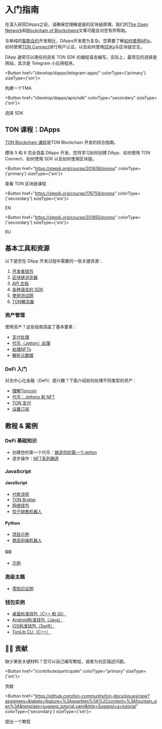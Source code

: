 
# 入门指南

在深入研究DApps之前，请确保您理解底层的区块链原理。我们的[The Open Network](/learn/introduction)和[Blockchain of Blockchains](/learn/overviews/ton-blockchain)文章可能会对您有所帮助。

与单纯的[智能合约](/develop/smart-contracts/)开发相比，DApps开发更为复杂。您需要了解[如何使用APIs](/develop/dapps/apis/)，如何使用[TON Connect](/develop/dapps/ton-connect/overview)进行用户认证，以及如何使用[SDKs](/develop/dapps/apis/sdk)与区块链交互。

DApp 通常可以用任何具有 TON SDK 的编程语言编写。实际上，最常见的选择是网站，其次是 Telegram 小应用程序。

<Button href="/develop/dapps/telegram-apps/" colorType={'primary'} sizeType={'sm'}>

构建一个TMA

</Button>

<Button href="/develop/dapps/apis/sdk" colorType="secondary" sizeType={'sm'}>

选择 SDK

</Button>

## TON 课程：DApps

[TON Blockchain 课程](https://stepik.org/course/201638/)是TON Blockchain 开发的综合指南。

模块 5 和 6 完全涵盖 DApps 开发。您将学习如何创建 DApp、如何使用 TON Connect、如何使用 SDK 以及如何使用区块链。


<Button href="https://stepik.org/course/201638/promo"
        colorType={'primary'} sizeType={'sm'}>

查看 TON 区块链课程

</Button>


<Button href="https://stepik.org/course/176754/promo"
        colorType={'secondary'} sizeType={'sm'}>

EN

</Button>


<Button href="https://stepik.org/course/201855/promo"
        colorType={'secondary'} sizeType={'sm'}>

RU

</Button>


## 基本工具和资源

以下是您在 DApp 开发过程中需要的一些关键资源：

1. [开发者钱包](/participate/wallets/apps)
2. [区块链浏览器](/participate/explorers)
3. [API 文档](/develop/dapps/apis/)
4. [各种语言的 SDK](/develop/dapps/apis/sdk)
5. [使用测试网](/develop/smart-contracts/environment/testnet)
6. [TON解冻器](https://unfreezer.ton.org/)

### 资产管理

使用资产？这些指南涵盖了基本要素：

- [支付处理](/develop/dapps/asset-processing/)
- [代币（Jetton）处理](/develop/dapps/asset-processing/jettons)
- [处理NFTs](/develop/dapps/asset-processing/nft)
- [解析元数据](/develop/dapps/asset-processing/metadata)

### DeFi 入门

对去中心化金融（DeFi）感兴趣？下面介绍如何处理不同类型的资产：

- [理解Toncoin](/develop/dapps/defi/coins)
- [代币：Jettons 和 NFT](/develop/dapps/defi/tokens)
- [TON 支付](/develop/dapps/defi/ton-payments)
- [设置订阅](/develop/dapps/defi/subscriptions)

## 教程 & 案例

### DeFi 基础知识

- 创建您的第一个代币：[铸造您的第一个Jetton](/develop/dapps/tutorials/jetton-minter)
- 逐步操作：[NFT系列铸造](/develop/dapps/tutorials/collection-minting)

### JavaScript

#### JavaScript

- [付款流程](https://github.com/toncenter/examples)
- [TON Bridge](https://github.com/ton-blockchain/bridge)
- [网络钱包](https://github.com/toncenter/ton-wallet)
- [饺子销售机器人](/develop/dapps/tutorials/accept-payments-in-a-telegram-bot-js)

#### Python

- [项目示例](https://github.com/psylopunk/pytonlib/tree/main/examples)
- [商店前端机器人](/develop/dapps/tutorials/accept-payments-in-a-telegram-bot)

#### GO

- [示例](https://github.com/xssnick/tonutils-go/tree/master/example)

### 高级主题

- [零知识证明](/develop/dapps/tutorials/simple-zk-on-ton)

### 钱包实例

- [桌面标准钱包（C++ 和 Qt）](https://github.com/ton-blockchain/wallet-desktop)
- [Android标准钱包（Java）](https://github.com/ton-blockchain/wallet-android)
- [iOS标准钱包（Swift）](https://github.com/ton-blockchain/wallet-ios)
- [TonLib CLI（C++）](https://github.com/ton-blockchain/ton/blob/master/tonlib/tonlib/tonlib-cli.cpp)

## 👨‍💻 贡献

缺少某些关键材料？您可以自己编写教程，或者为社区描述问题。

<Button href="/contribute/participate" colorType="primary" sizeType={'sm'}>

贡献

</Button>

<Button href="https://github.com/ton-community/ton-docs/issues/new?assignees=&labels=feature+%3Asparkles%3A%2Ccontent+%3Afountain_pen%3A&template=suggest_tutorial.yaml&title=Suggest+a+tutorial" colorType={'secondary'} sizeType={'sm'}>

提出一个教程

</Button>
